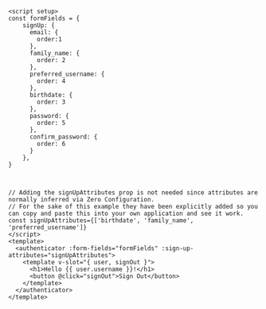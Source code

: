 ```html{3}
<script setup>
const formFields = {
    signUp: {
      email: {
        order:1
      },
      family_name: {
        order: 2
      },
      preferred_username: {
        order: 4
      },
      birthdate: {
        order: 3
      },
      password: {
        order: 5
      },
      confirm_password: {
        order: 6
      }
    },
}



// Adding the signUpAttributes prop is not needed since attributes are normally inferred via Zero Configuration.
// For the sake of this example they have been explicitly added so you can copy and paste this into your own application and see it work. 
const signUpAttributes={['birthdate', 'family_name', 'preferred_username']}
</script>
<template>
  <authenticator :form-fields="formFields" :sign-up-attributes="signUpAttributes">
    <template v-slot="{ user, signOut }">
      <h1>Hello {{ user.username }}!</h1>
      <button @click="signOut">Sign Out</button>
    </template>
  </authenticator>
</template>
```
